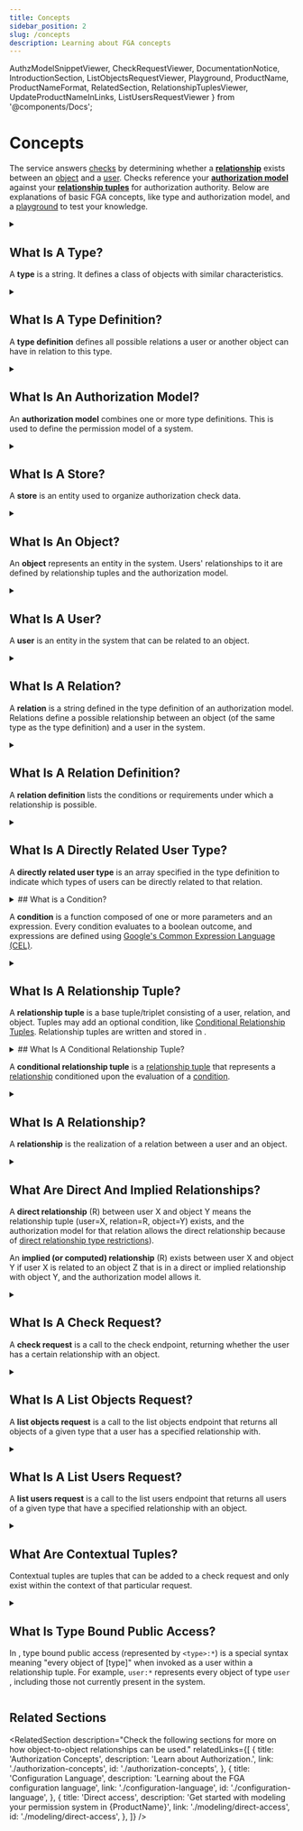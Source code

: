 ```yaml
---
title: Concepts
sidebar_position: 2
slug: /concepts
description: Learning about FGA concepts
---
```


  AuthzModelSnippetViewer,
  CheckRequestViewer,
  DocumentationNotice,
  IntroductionSection,
  ListObjectsRequestViewer,
  Playground,
  ProductName,
  ProductNameFormat,
  RelatedSection,
  RelationshipTuplesViewer,
  UpdateProductNameInLinks,
  ListUsersRequestViewer
} from '@components/Docs';

# Concepts

<DocumentationNotice />

The <ProductName format={ProductNameFormat.ProductLink}/> service answers <IntroductionSection linkName="authorization" section="authentication-and-authorization"/> [checks](#what-is-a-check-request) by determining whether a **[relationship](#what-is-a-relation)** exists between an [object](#what-is-an-object) and a [user](#what-is-a-user). Checks reference your **[authorization model](#what-is-an-authorization-model)** against your **[relationship tuples](#what-is-a-relationship-tuple)** for authorization authority. Below are explanations of basic FGA concepts, like type and authorization model, and a [playground](https://play.fga.dev/) to test your knowledge.

<Playground />

<details>
<summary>

## What Is A Type?

A **type** is a string. It defines a class of objects with similar characteristics.

</summary>

The following are examples of types:

- `workspace`
- `repository`
- `organization`
- `document`

</details>

<details>
<summary>

## What Is A Type Definition?

A **type definition** defines all possible relations a user or another object can have in relation to this type.

</summary>

Below is an example of a type definition:

<AuthzModelSnippetViewer
  configuration={{
    schema_version: '1.1',
    type: 'document',
    relations: {
      viewer: {
        this: {},
      },
      commenter: {
        this: {},
      },
      editor: {
        this: {},
      },
      owner: {
        this: {},
      },
    },
    metadata: {
      relations: {
        viewer: { directly_related_user_types: [{ type: 'user' }] },
        commenter: { directly_related_user_types: [{ type: 'user' }] },
        editor: { directly_related_user_types: [{ type: 'user' }] },
        owner: { directly_related_user_types: [{ type: 'user' }] },
      },
    },
  }} skipVersion={true}
/>

</details>

<details>
<summary>

## What Is An Authorization Model?

An **authorization model** combines one or more type definitions. This is used to define the permission model of a system.

</summary>

Below is an example of an authorization model:

<AuthzModelSnippetViewer
  configuration={{
    schema_version: '1.1',
    type_definitions: [
      {
        type: 'document',
        relations: {
          viewer: {
            this: {},
          },
          commenter: {
            this: {},
          },
          editor: {
            this: {},
          },
          owner: {
            this: {},
          },
        },
        metadata: {
          relations: {
            viewer: { directly_related_user_types: [{ type: 'domain', relation: 'member' }, { type: 'user' }] },
            commenter: { directly_related_user_types: [{ type: 'domain', relation: 'member' }, { type: 'user' }] },
            editor: { directly_related_user_types: [{ type: 'domain', relation: 'member' }, { type: 'user' }] },
            owner: { directly_related_user_types: [{ type: 'domain', relation: 'member' }, { type: 'user' }] },
          },
        },
      },
      {
        type: 'domain',
        relations: {
          member: {
            this: {},
          },
        },
        metadata: {
          relations: {
            member: { directly_related_user_types: [{ type: 'user' }] },
          },
        },
      },
      {
        type: 'user',
      },
    ],
  }}
/>

Together with [relationship tuples](#what-is-a-relationship-tuple), the authorization model determines whether a [relationship](#what-is-a-relationship) exists between a [user](#what-is-a-user) and an [object](#what-is-an-object).

<ProductName format={ProductNameFormat.LongForm}/> uses two different syntaxes to define the authorization model:

- A JSON syntax accepted by the <ProductName format={ProductNameFormat.ShortForm}/> API that closely follows the original syntax in the [Zanzibar Paper](https://research.google/pubs/pub48190/). For more information, see [Equivalent Zanzibar Concepts](./configuration-language.mdx#equivalent-zanzibar-concepts).
- A simpler-to-use DSL that's accepted by both the [OpenFGA VS Code extension](https://marketplace.visualstudio.com/items?itemName=openfga.openfga-vscode) and [OpenFGA CLI](https://github.com/openfga/cli/) and offers syntax highlighting and validation in the VS Code extension. The DSL is used in the [Sample Stores](https://github.com/openfga/sample-stores) modeling examples and is translated to API-supported syntax using the CLI or [OpenFGA language](https://github.com/openfga/language) before being sent to the API.

Click here to learn more about the <UpdateProductNameInLinks link="./configuration-language" name="{ProductName} Configuration Language" />.

</details>

<details>
<summary>

## What Is A Store?

A **store** is an <ProductName format={ProductNameFormat.LongForm}/> entity used to organize authorization check data.

</summary>

Each store contains one or more versions of an [authorization model](#what-is-an-authorization-model) and can contain various [relationship tuples](#what-is-a-relationship-tuple). Store data cannot be shared across stores; we recommended storing all data that may be related or affect your authorization result in a single store.

Separate stores can be created for separate authorization needs or isolated environments, e.g. development/prod.

</details>

<details>
<summary>

## What Is An Object?

An **object** represents an entity in the system. Users' relationships to it are defined by relationship tuples and the authorization model.

</summary>

An object is a combination of a [type](#what-is-a-type) and an identifier.

For example:

- `workspace:fb83c013-3060-41f4-9590-d3233a67938f`
- `repository:auth0/express-jwt`
- `organization:org_ajUc9kJ`
- `document:new-roadmap`

[User](#what-is-a-user), [relation](#what-is-a-relation) and object are the building blocks for [relationship tuples](#what-is-a-relationship-tuple).

For an example, see [Direct Access](./modeling/direct-access.mdx).

</details>

<details>
<summary>

## What Is A User?

A **user** is an entity in the system that can be related to an object.

</summary>

A user is is a combination of a [type](#what-is-a-type), an identifier, and an optional relation.

For example,

- any identifier: e.g. `user:anne` or `user:4179af14-f0c0-4930-88fd-5570c7bf6f59`
- any object: e.g. `workspace:fb83c013-3060-41f4-9590-d3233a67938f`, `repository:auth0/express-jwt` or `organization:org_ajUc9kJ`
- a group or a set of users (also called a **userset**): e.g. `organization:org_ajUc9kJ#members`, which represents the set of users related to the object `organization:org_ajUc9kJ` as `member`
- everyone, using the special syntax: `*`

User, [relation](#what-is-a-relation) and [object](#what-is-an-object) are the building blocks for [relationship tuples](#what-is-a-relationship-tuple).

For more information, see [Direct Access](./modeling/direct-access.mdx).

</details>

<details>
<summary>

## What Is A Relation?

A **relation** is a string defined in the type definition of an authorization model. Relations define a possible relationship between an object (of the same type as the type definition) and a user in the system.

</summary>

Examples of relation:

- User can be a `reader` of a document
- Team can `administer` a repo
- User can be a `member` of a team

</details>

<details>
<summary>

## What Is A Relation Definition?

A **relation definition** lists the conditions or requirements under which a relationship is possible.

</summary>

For example:

- `editor` describing a possible relationship between a user and an object in the `document` type allows the following:
  - **user identifier to object relationship**: the user id `anne` of type `user` is related to the object `document:roadmap` as `editor`
  - **object to object relationship**: the object `application:ifft` is related to the object `document:roadmap` as `editor`
  - **userset to object relationship**: the userset `organization:auth0.com#member` is related to `document:roadmap` as `editor`
    - indicates that the set of users who are related to the object `organization:auth0.com` as `member` are related to the object `document:roadmap` as `editor`s
    - allows for potential solutions to use-cases like sharing a document internally with all members of a company or a team
  - **everyone to object relationship**: everyone (`*`) is related to `document:roadmap` as `editor`
    - this is how one could model publicly editable documents

These would be defined in the [authorization model](#what-is-an-authorization-model):

<AuthzModelSnippetViewer
  configuration={{
    schema_version: '1.1',
    type_definitions: [
      {
        type: 'document',
        relations: {
          viewer: {
            this: {},
          },
          commenter: {
            this: {},
          },
          editor: {
            this: {},
          },
          owner: {
            this: {},
          },
        },
        metadata: {
          relations: {
            viewer: { directly_related_user_types: [{ type: 'user' }] },
            commenter: { directly_related_user_types: [{ type: 'user' }] },
            editor: { directly_related_user_types: [{ type: 'user' }] },
            owner: { directly_related_user_types: [{ type: 'user' }] },
          },
        },
      },
      {
        type: 'user',
      },
    ],
  }} skipVersion={true}
/>

:::info

There are four relations in the document type configuration: `viewer`, `commenter`, `editor` and `owner`.

:::

[User](#what-is-a-user), relation and [object](#what-is-an-object) are the building blocks for [relationship tuples](#what-is-a-relationship-tuple).

For an example, see [Direct Access](./modeling/direct-access.mdx).

</details>

<details>
<summary>

## What Is A Directly Related User Type?

A **directly related user type** is an array specified in the type definition to indicate which types of users can be directly related to that relation.

</summary>

For the following model, only [relationship tuples](#what-is-a-relationship-tuple) with [user](#what-is-a-user) of [type](#what-is-a-type) `user` may be assigned to document.

<AuthzModelSnippetViewer
  configuration={{
    schema_version: '1.1',
    type_definitions: [
      {
        type: 'document',
        relations: {
          viewer: {
            this: {},
          },
        },
        metadata: {
          relations: {
            viewer: { directly_related_user_types: [{ type: 'user' }] },
          },
        },
      },
    ],
  }} skipVersion={true}
/>

A relationship tuple with user `user:anne` or `user:3f7768e0-4fa7-4e93-8417-4da68ce1846c` may be written for objects with type `document` and relation `viewer`, so writing `{"user": "user:anne","relation":"viewer","object":"document:roadmap"}` succeeds.
A relationship tuple with a disallowed user type for the `viewer` relation on objects of type `document` - for example `workspace:auth0` or `folder:planning#editor` - will be rejected, so writing `{"user": "folder:product","relation":"viewer","object":"document:roadmap"}` will fail.
This affects only relations that are [directly related](#what-are-direct-and-implied-relationships) and have [direct relationship type restrictions](./configuration-language.mdx#direct-relationship-type-restrictions) in their relation definition.

</details>

<details>
<summary>
## What is a Condition?

A **condition** is a function composed of one or more parameters and an expression. Every condition evaluates to a boolean outcome, and expressions are defined using [Google's Common Expression Language (CEL)](https://github.com/google/cel-spec).
</summary>

In the following snippet `less_than_hundred` defines a Condition that evaluates to a boolean outcome. The provided parameter `x`, defined as an integer type, is used in the boolean expression `x < 100`. The condition returns a truthy outcome if the expression returns a truthy outcome, but is otherwise false.
```
condition less_than_hundred(x: int) {
  x < 100
}
```
</details>

<details>
<summary>

## What Is A Relationship Tuple?

A **relationship tuple** is a base tuple/triplet consisting of a user, relation, and object. Tuples may add an optional condition, like [Conditional Relationship Tuples](#what-is-a-conditional-relationship-tuple). Relationship tuples are written and stored in <ProductName format={ProductNameFormat.ShortForm}/>.

</summary>

A relationship tuple consists of:

- a **[user](#what-is-a-user)**, e.g. `user:anne`, `user:3f7768e0-4fa7-4e93-8417-4da68ce1846c`, `workspace:auth0` or `folder:planning#editor`
- a **[relation](#what-is-a-relation)**, e.g. `editor`, `member` or `parent_workspace`
- an **[object](#what-is-an-object)**, e.g `repo:auth0/express_jwt`, `domain:auth0.com` or `channel:marketing`
- a **[condition](#what-is-a-condition)** (optional), e.g. `{"condition": "in_allowed_ip_range", "context": {...}}`

An [authorization model](#what-is-an-authorization-model), together with relationship tuples, determinate whether a [relationship](#what-is-a-relationship) exists between a [user](#what-is-a-user) and an [object](#what-is-an-object).

Relationship tuples are usually shown in the following format:

<RelationshipTuplesViewer
  relationshipTuples={[
    {
      user: 'user:anne',
      relation: 'editor',
      object: 'document:new-roadmap',
    },
  ]}
/>

For more information, see [Direct Access](./modeling/direct-access.mdx).

</details>

<details>
<summary>
## What Is A Conditional Relationship Tuple?

A **conditional relationship tuple** is a [relationship tuple](#what-is-a-relationship-tuple) that represents a [relationship](#what-is-a-relationship) conditioned upon the evaluation of a [condition](#what-is-a-condition).
</summary>

If a relationship tuple is conditioned, then that condition must to a truthy outcome for the relationship tuple to be permissible.

The following relationship tuple is a conditional relationship tuple because it is conditioned on `less_than_hundred`. If the expression for `less_than_hundred` is defined as `x < 100`, then the relationship is permissible because the expression - `20 < 100` - evaluates to a truthy outcome.

<RelationshipTuplesViewer
  relationshipTuples={[
    {
      user: 'user:anne',
      relation: 'editor',
      object: 'document:new-roadmap',
      condition: {
        "name": "less_than_hundred",
        "context": {
          "x": 20
        }
      }
    },
  ]}
/>

</details>

<details>
<summary>

## What Is A Relationship?

A **relationship** is the realization of a relation between a user and an object.

</summary>

An [authorization model](#what-is-an-authorization-model), together with [relationship tuples](#what-is-a-relationship-tuple), determine whether a relationship exists between a user and an object. Relationships may be [direct](#what-are-direct-and-implied-relationships) or [implied](#what-are-direct-and-implied-relationships).

</details>

<details>
<summary>

## What Are Direct And Implied Relationships?

A **direct relationship** (R) between user X and object Y means the relationship tuple (user=X, relation=R, object=Y) exists, and the <ProductName format={ProductNameFormat.ShortForm}/> authorization model for that relation allows the direct relationship because of [direct relationship type restrictions](./configuration-language.mdx#direct-relationship-type-restrictions)).

An **implied (or computed) relationship** (R) exists between user X and object Y if user X is related to an object Z that is in a direct or implied relationship with object Y, and the <ProductName format={ProductNameFormat.ShortForm}/> authorization model allows it.

</summary>

- `user:anne` has a direct relationship with `document:new-roadmap` as `viewer` if the [type definition](#what-is-a-type-definition) allows it with [direct relationship type restrictions](./configuration-language.mdx#direct-relationship-type-restrictions), and one of the following [relationship tuples](#what-is-a-relationship-tuple) exist:

  - <RelationshipTuplesViewer
      relationshipTuples={[
        {
          _description: 'Anne of type user is directly related to the document',
          user: 'user:anne',
          relation: 'viewer',
          object: 'document:new-roadmap',
        },
      ]}
    />

  - <RelationshipTuplesViewer
      relationshipTuples={[
        {
          _description: 'Everyone (`*`) of type user is directly related to the document',
          user: '*',
          relation: 'viewer',
          object: 'document:new-roadmap',
        },
      ]}
    />

  - <RelationshipTuplesViewer
      relationshipTuples={[
        {
          _description: 'The userset is directly related to this document',
          user: 'team:product#member',
          relation: 'viewer',
          object: 'document:new-roadmap',
        },
        {
          _description: 'AND Anne of type user is a member of a userset (e.g. team:product#member)',
          user: 'user:anne',
          relation: 'member',
          object: 'team:product#member',
        },
      ]}
    />

- `user:anne` has an **implied relationship** with `document:new-roadmap` as `viewer` if the type definition allows it, and the presence of relationship tuples satisfying the relationship exist.

  For example, assume the following type definition:

  <AuthzModelSnippetViewer
    configuration={{
      schema_version: '1.1',
      type_definitions: [
        {
          type: 'document',
          relations: {
            viewer: {
              union: {
                child: [
                  {
                    // a user can be assigned a direct `viewer` relation, i.e., not implied through another relation
                    this: {},
                  },
                  {
                    // a user who is related as an editor is also implicitly related as a viewer
                    computedUserset: {
                      relation: 'editor',
                    },
                  },
                ],
              },
            },
            editor: {
              this: {},
            },
          },
          metadata: {
            relations: {
              editor: { directly_related_user_types: [{ type: 'user' }] },
              viewer: { directly_related_user_types: [{ type: 'user' }] },
            },
          },
        },
      ],
    }} skipVersion={true}
  />

  And assume the following relationship tuple exists in the system:

  <RelationshipTuplesViewer
    relationshipTuples={[
      {
        user: 'user:anne',
        relation: 'editor',
        object: 'document:new-roadmap',
      },
    ]}
  />

  In this case, the [relationship](#what-is-a-relationship) between `user:anne` and `document:new-roadmap` as a `viewer` is implied from the direct `editor` relationship `user:anne` has with that same document. Thus, the following request to [check](#what-is-a-check-request) whether a viewer relationship exists between `user:anne` and `document:new-roadmap` will return `true`.

  <CheckRequestViewer user={'user:anne'} relation={'viewer'} object={'document:new-roadmap'} allowed={true} />

</details>

<details>
<summary>

## What Is A Check Request?

A **check request** is a call to the <ProductName format={ProductNameFormat.LongForm}/> check endpoint, returning whether the user has a certain relationship with an object.

</summary>

Check requests use the `check` methods in the <ProductName format={ProductNameFormat.ShortForm}/> SDKs ([JavaScript SDK](https://www.npmjs.com/package/@openfga/sdk)/[Go SDK](https://github.com/openfga/go-sdk)/[.NET SDK](https://www.nuget.org/packages/OpenFga.Sdk)) by manually calling the [check endpoint](/api/service#Relationship%20Queries/Check) using curl or in your code. The check endpoint responds with `{ "allowed": true }` if a relationship exists, and with `{ "allowed": false }` if the relationship does not.

For example, the following will check whether `anne` of type user has a `viewer` relation to `document:new-roadmap`:

<CheckRequestViewer user={'user:anne'} relation={'viewer'} object={'document:new-roadmap'} allowed={true} />

For more information, see the [Relationship Queries page](./interacting/relationship-queries.mdx) and the official [Check API Reference](/api/service#Relationship%20Queries/Check).

</details>

<details>
<summary>

## What Is A List Objects Request?

A **list objects request** is a call to the <ProductName format={ProductNameFormat.LongForm}/> list objects endpoint that returns all objects of a given type that a user has a specified relationship with.

</summary>

List object requests are completed using the `listobjects` methods in the <ProductName format={ProductNameFormat.ShortForm}/> SDKs ([JavaScript SDK](https://www.npmjs.com/package/@openfga/sdk)/[Go SDK](https://github.com/openfga/go-sdk)/[.NET SDK](https://www.nuget.org/packages/OpenFga.Sdk)) by manually calling the [list objects endpoint](/api/service#Relationship%20Queries/ListObjects) using curl or in your code.

The list objects endpoint responds with a list of objects for a given type that the user has the specified relationship with.

For example, the following returns all the objects with document type for which `anne` of type user has a `viewer` relation with:

<ListObjectsRequestViewer
  authorizationModelId="01HVMMBCMGZNT3SED4Z17ECXCA"
  objectType="document"
  relation="viewer"
  user="user:anne"
  expectedResults={['document:otherdoc', 'document:planning']}
/>

For more information, see the [Relationship Queries page](./interacting/relationship-queries.mdx) and the [List Objects API Reference](/api/service#Relationship%20Queries/ListObjects).

</details>
<details>
<summary>

## What Is A List Users Request?

A **list users request** is a call to the <ProductName format={ProductNameFormat.LongForm}/> list users endpoint that returns all users of a given type that have a specified relationship with an object.

</summary>

List users requests are completed using the relevant `ListUsers` method in SDKs, the `fga query list-users` command in the CLI, or by manually calling the [ListUsers endpoint](/api/service#Relationship%20Queries/ListUsers) using curl or in your code.

The list users endpoint responds with a list of users for a given type that have the specificed relationship with an object.

For example, the following returns all the users of type `user` that have the `viewer` relationship for `document:planning`:

<ListUsersRequestViewer
  authorizationModelId="01HVMMBCMGZNT3SED4Z17ECXCA"
  objectType="document"
  objectId="planning"
  relation="viewer"
  userFilterType="user"
  expectedResults={{
    users: [
      { object: { type: "user", id: "anne" }}, 
      { object: { type: "user", id: "beth" }}
    ]
  }}
/>

For more information, see the the [ListUsers API Reference](/api/service#Relationship%20Queries/ListUsers).

</details>
<details>
<summary>

## What Are Contextual Tuples?

Contextual tuples are tuples that can be added to a check request and only exist within the context of that particular request.

</summary>

Similar to [relationship tuples](#what-is-a-relationship-tuple), contextual tuples are composed of a user, relation and object. Unlike relationship tuples, they are not written to the store. However, if contextual tuples are sent alongside a check request in the context of a particular check request, they are treated if they had been written in the store.

<!-- markdown-link-check-disable -->

For more information, see [Contextual and Time-Based Authorization](./modeling/contextual-time-based-authorization.mdx), [Authorization Through Organization Context](./modeling/organization-context-authorization.mdx) and [Check API Request Documentation](/api/service#Relationship%20Queries/Check).

<!-- markdown-link-check-enable -->

</details>

<details>
<summary>

## What Is Type Bound Public Access?

In <ProductName format={ProductNameFormat.LongForm}/>, type bound public access (represented by `<type>:*`) is a special <ProductName format={ProductNameFormat.ShortForm}/> syntax meaning "every object of [type]" when invoked as a user within a relationship tuple. For example, `user:*` represents every object of type `user` , including those not currently present in the system.

</summary>

For example, to indicate `document:new-roadmap` is publicly writable (in other words, has everyone of type `user` as an editor, add the following [relationship tuple](#what-is-a-relationship-tuple):

<RelationshipTuplesViewer
  relationshipTuples={[
    {
      user: 'user:*',
      relation: 'editor',
      object: 'document:new-roadmap',
    },
  ]}
/>

Note: `<type>:*` cannot be used in the `relation` or `object` properties. In addition, `<type>:*` cannot be used as part of a userset in the tuple's user field.
For more information, see [Modeling Public Access](./modeling/public-access.mdx) and [Advanced Modeling: Modeling Google Drive](./modeling/advanced/gdrive.mdx).

</details>

## Related Sections

<RelatedSection
  description="Check the following sections for more on how object-to-object relationships can be used."
  relatedLinks={[
    {
      title: 'Authorization Concepts',
      description: 'Learn about Authorization.',
      link: './authorization-concepts',
      id: './authorization-concepts',
    },
    {
      title: 'Configuration Language',
      description: 'Learning about the FGA configuration language',
      link: './configuration-language',
      id: './configuration-language',
    },
    {
      title: 'Direct access',
      description: 'Get started with modeling your permission system in {ProductName}',
      link: './modeling/direct-access',
      id: './modeling/direct-access',
    },
  ]}
/>
